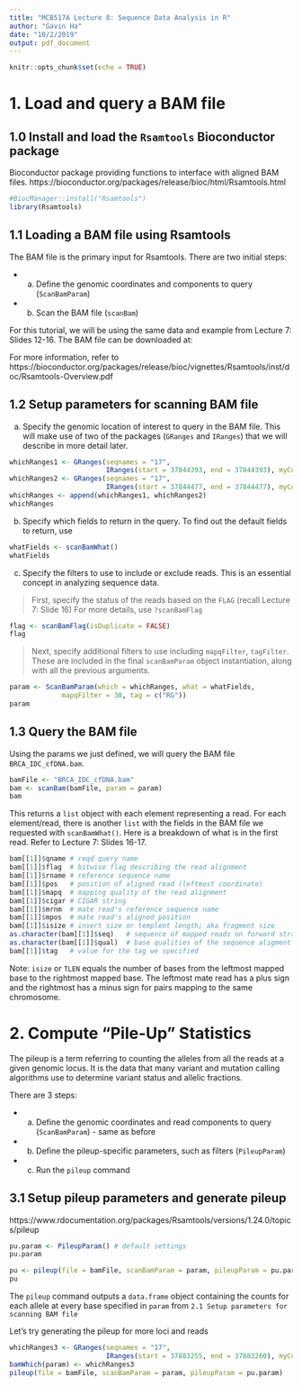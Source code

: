 ```yaml
---
title: "MCB517A Lecture 8: Sequence Data Analysis in R"
author: "Gavin Ha"
date: "10/2/2019"
output: pdf_document
---
```


```r
knitr::opts_chunk$set(echo = TRUE)
```

# 1. Load and query a BAM file

## 1.0 Install and load the `Rsamtools` Bioconductor package
Bioconductor package providing functions to interface with aligned BAM files.
https://bioconductor.org/packages/release/bioc/html/Rsamtools.html

```r
#BiocManager::install("Rsamtools")
library(Rsamtools)
```

## 1.1 Loading a BAM file using Rsamtools
The BAM file is the primary input for Rsamtools. There are two initial steps: 

  * a. Define the genomic coordinates and components to query (`ScanBamParam`)
  * b. Scan the BAM file (`scanBam`)

For this tutorial, we will be using the same data and example from Lecture 7: Slides 12-16.
The BAM file can be downloaded at: 

For more information, refer to https://bioconductor.org/packages/release/bioc/vignettes/Rsamtools/inst/doc/Rsamtools-Overview.pdf

## 1.2 Setup parameters for scanning BAM file
a. Specify the genomic location of interest to query in the BAM file. This will make use of two of the packages (`GRanges` and `IRanges`) that we will describe in more detail later.
```r
whichRanges1 <- GRanges(seqnames = "17", 
                        IRanges(start = 37844393, end = 37844393), myCol = "moreInfo1")
whichRanges2 <- GRanges(seqnames = "17", 
                        IRanges(start = 37844477, end = 37844477), myCol = "moreInfo2")
whichRanges <- append(whichRanges1, whichRanges2)
whichRanges
```

b. Specify which fields to return in the query. To find out the default fields to return, use 
```r
whatFields <- scanBamWhat()
whatFields
```

c. Specify the filters to use to include or exclude reads. This is an essential concept in analyzing sequence data. 

> First, specify the status of the reads based on the `FLAG` (recall Lecture 7: Slide 16)
For more details, use `?scanBamFlag`

```r
flag <- scanBamFlag(isDuplicate = FALSE)
flag
```

>Next, specify additional filters to use including `mapqFilter`, `tagFilter`. These are included in the final `scanBamParam` object instantiation, along with all the previous arguments.

```r
param <- ScanBamParam(which = whichRanges, what = whatFields,  
             mapqFilter = 30, tag = c("RG"))
param
```

## 1.3 Query the BAM file
Using the params we just defined, we will query the BAM file `BRCA_IDC_cfDNA.bam`. 
```r
bamFile <- "BRCA_IDC_cfDNA.bam"
bam <- scanBam(bamFile, param = param)
bam
```

This returns a `list` object with each element representing a read. For each element/read, there is another `list` with the fields in the BAM file we requested with `scanBamWhat()`. Here is a breakdown of what is in the first read. 
Refer to Lecture 7: Slides 16-17.
```r
bam[[1]]$qname # reqd query name
bam[[1]]$flag  # bitwise flag describing the read alignment
bam[[1]]$rname # reference sequence name
bam[[1]]$pos   # position of aligned read (leftmost coordinate)
bam[[1]]$mapq  # mapping quality of the read alignment
bam[[1]]$cigar # CIGAR string
bam[[1]]$mrnm  # mate read's reference sequence name
bam[[1]]$mpos  # mate read's aligned position
bam[[1]]$isize # insert size or templent length; aka fragment size
as.character(bam[[1]]$seq)   # sequence of mapped reads on forward strand
as.character(bam[[1]]$qual)  # base qualities of the sequence aligment
bam[[1]]$tag   # value for the tag we specified
```

Note: `isize` or `TLEN` equals the number of bases from the leftmost mapped base to the rightmost mapped base. The leftmost mate read has a plus sign and the rightmost has a minus sign for pairs mapping to the same chromosome. 


# 2. Compute "Pile-Up" Statistics
The pileup is a term referring to counting the alleles from all the reads at a given genomic locus. It is the data that many variant and mutation calling algorithms use to determine variant status and allelic fractions.

There are 3 steps:

* a. Define the genomic coordinates and read components to query (`ScanBamParam`) - same as before
* b. Define the pileup-specific parameters, such as filters (`PileupParam`)
* c. Run the `pileup` command

## 3.1 Setup pileup parameters and generate pileup
https://www.rdocumentation.org/packages/Rsamtools/versions/1.24.0/topics/pileup
```r
pu.param <- PileupParam() # default settings
pu.param
```


```r
pu <- pileup(file = bamFile, scanBamParam = param, pileupParam = pu.param) 
pu
```

The `pileup` command outputs a `data.frame` object containing the counts for each allele at every base specified in `param` from `2.1 Setup parameters for scanning BAM file`

Let's try generating the pileup for more loci and reads
```r
whichRanges3 <- GRanges(seqnames = "17", 
                        IRanges(start = 37883255, end = 37883260), myCol = "moreInfo2")
bamWhich(param) <- whichRanges3
pileup(file = bamFile, scanBamParam = param, pileupParam = pu.param) 
```




